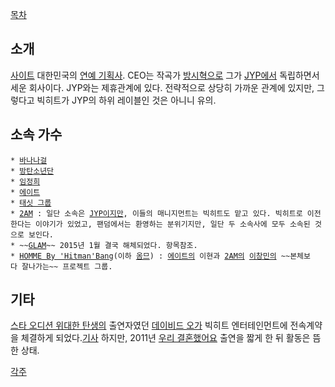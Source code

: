 [[목차]]
== 소개 ==
[http://www.ibighit.com/ 사이트]
대한민국의 [[연예 기획사]]. CEO는 작곡가 [[방시혁]]으로 그가 [[JYP]]에서 독립하면서 세운 회사이다. JYP와는 제휴관계에 있다. 전략적으로 상당히 가까운 관계에 있지만, 그렇다고 빅히트가 JYP의 하위 레이블인 것은 아니니 유의. 

== 소속 가수 ==
 * [[바나나걸]]
 * [[방탄소년단]]
 * [[임정희]] 
 * [[에이트]]
 * [[태싯 그룹]]
 * [[2AM]] : 일단 소속은 [[JYP]]이지만, 이들의 매니지먼트는 빅히트도 맡고 있다. 빅히트로 이전한다는 이야기가 있었고, 팬덤에서는 환영하는 분위기지만, 일단 두 소속사에 모두 소속된 것으로 보인다.
 * ~~[[GLAM]]~~ 2015년 1월 결국 해체되었다. 항목참조. 
 * [[HOMME By 'Hitman'Bang]](이하 [[옴므]]) : [[에이트]]의 이현과 [[2AM]]의 [[이창민]]의 ~~본체보다 잘나가는~~ 프로젝트 그룹.

== 기타 ==
[[스타 오디션 위대한 탄생]]의 출연자였던 [[데이비드 오]]가 빅히트 엔터테인먼트에 전속계약을 체결하게 되었다.[http://kr.ibtimes.com/article/news/20110607/3827049.htm 기사] 하지만, 2011년 [[우리 결혼했어요]] 출연을 짧게 한 뒤 활동은 뜸한 상태.

[[각주]]

